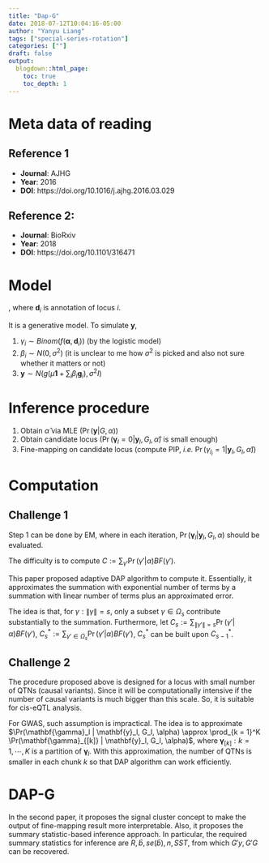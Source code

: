 ```yaml
---
title: "Dap-G"
date: 2018-07-12T10:04:16-05:00
author: "Yanyu Liang"
tags: ["special-series-rotation"]
categories: [""]
draft: false
output:
  blogdown::html_page:
    toc: true
    toc_depth: 1
---
```


# Meta data of reading

## Reference 1

* **Journal**: AJHG
* **Year**: 2016
* **DOI**: https://doi.org/10.1016/j.ajhg.2016.03.029

## Reference 2:

* **Journal**: BioRxiv
* **Year**: 2018
* **DOI**: https://doi.org/10.1101/316471

# Model

\begin{align*}
  \mathbf{y} &= \mu \mathbf{1} + \sum_{i = 1}^p \beta_i \mathbf{g}_i + \mathbf{e}, \mathbf{e} \sim N(0, \sigma^2 I) \\
  \gamma_i &= \begin{cases}
    1 & \text{, if $\beta_i =\ne 0$} \\
    0 & \text{, otherwise}
  \end{cases} \\
  \log\frac{\Pr(\gamma_i = 1)}{\Pr(\gamma_i = 0)} &= \alpha_0 + \sum_{k = 1}^q \alpha_k d_{ik}
\end{align*}

, where $\mathbf{d}_i$ is annotation of locus $i$.

It is a generative model. To simulate $\mathbf{y}$,

1. $\gamma_i \sim Binom(f(\mathbf{\alpha}, \mathbf{d}_i))$ (by the logistic model)
2. $\beta_i \sim N(0, \sigma^2)$ (it is unclear to me how $\sigma^2$ is picked and also not sure whether it matters or not)
3. $\mathbf{y} \sim N(g(\mu \mathbf{1} + \sum_i \beta_i \mathbf{g}_i), \sigma^2 I)$

# Inference procedure

1. Obtain $\hat\alpha$ via MLE ($\Pr(\mathbf{y} | G, \alpha)$)
2. Obtain candidate locus ($\Pr(\mathbf{\gamma}_l = 0 | \mathbf{y}_l, G_l, \hat\alpha)$ is small enough)
3. Fine-mapping on candidate locus (compute PIP, *i.e.* $\Pr(\gamma_{l_i} = 1 | \mathbf{y}_l, G_l, \hat\alpha)$)

# Computation

## Challenge 1

Step 1 can be done by EM, where in each iteration, $\Pr(\mathbf{\gamma}_l | \mathbf{y}_l, G_l, \alpha)$ should be evaluated.

\begin{align*}
  \Pr(\mathbf{\gamma}_l = \gamma| \mathbf{y}_l, G_l, \alpha) &= \frac{\Pr(\gamma | \alpha) BF(\gamma)}{\sum_{\gamma'} \Pr(\gamma' | \alpha) BF(\gamma')} \\
  BF(\gamma) &:= \frac{\Pr(\mathbf{y}_l | G_l, \gamma)}{\Pr(\mathbf{y}_l | G_l, \gamma_l = 0)}
\end{align*}

The difficulty is to compute $C:= \sum_{\gamma'} \Pr(\gamma' | \alpha) BF(\gamma')$.

This paper proposed adaptive DAP algorithm to compute it. Essentially, it approximates the summation with exponential number of terms by a summation with linear number of terms plus an approximated error.

The idea is that, for $\gamma: \|\gamma\| = s$, only a subset $\gamma \in \Omega_s$ contribute substantially to the summation. Furthermore, let $C_s := \sum_{\|\gamma'\| = s} \Pr(\gamma' | \alpha) BF(\gamma')$, $C_s^* := \sum_{\gamma' \in \Omega_s} \Pr(\gamma' | \alpha) BF(\gamma')$, $C_s^*$ can be built upon $C_{s - 1}^*$.

## Challenge 2

The procedure proposed above is designed for a locus with small number of QTNs (causal variants). Since it will be computationally intensive if the number of causal variants is much bigger than this scale. So, it is suitable for cis-eQTL analysis.

For GWAS, such assumption is impractical. The idea is to approximate $\Pr(\mathbf{\gamma}_l | \mathbf{y}_l, G_l, \alpha) \approx \prod_{k = 1}^K \Pr(\mathbf{\gamma}_{[k]} | \mathbf{y}_l, G_l, \alpha)$, where $\mathbf{\gamma}_{[k]}: k = 1, \cdots, K$ is a partition of $\mathbf{\gamma}_l$. With this approximation, the number of QTNs is smaller in each chunk $k$ so that DAP algorithm can work efficiently.

# DAP-G

In the second paper, it proposes the signal cluster concept to make the output of fine-mapping result more interpretable. Also, it proposes the summary statistic-based inference approach. In particular, the required summary statistics for inference are $R, \hat{b}, se(\hat{b}), n, SST$, from which $G'y, G'G$ can be recovered.